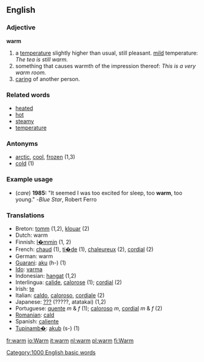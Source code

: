 ==English==
===Adjective===
'''warm'''

#a [[temperature]] slightly higher than usual, still pleasant. [[Mild|mild]] temperature: ''The tea is still warm.''
#something that causes warmth of the impression thereof: ''This is a very warm room.''
#[[care|caring]] of another person.

===Related words===
*[[heated]]
*[[hot]]
*[[steamy]]
*[[temperature]]

===Antonyms===
*[[arctic]], [[cool]], [[frozen]] (1,3)
*[[cold]] (1)

===Example usage===
* (''care'') '''1985:''' "It seemed I was too excited for sleep, too '''warm''', too young." -''Blue Star'', Robert Ferro

===Translations===
*Breton: [[tomm]] (1,2), [[klouar]] (2)
*Dutch: warm
*Finnish: [[l�mmin]] (1, 2)
*French: [[chaud]] (1), [[ti�de]] (1), [[chaleureux]] (2), [[cordial]] (2)
*German: warm
*[[Guarani]]: [[aku]] (h-) (1)
*[[Ido]]: [[varma]]
*Indonesian: [[hangat]] (1,2)
*Interlingua: [[calide]], [[calorose]] (1); [[cordial]] (2)
*Irish: [[te#Irish|te]]
*Italian: [[caldo]], [[caloroso#Italian|caloroso]], [[cordiale]] (2)
*Japanese: [[???]] (?????, atatakai) (1,2)
*Portuguese: [[quente]] ''m'' & ''f'' (1); [[caloroso#Portuguese|caloroso]] ''m'', [[cordial]] ''m'' & ''f'' (2)
*[[Romanian]]: [[cald]]
*Spanish: [[caliente]]
*[[Tupinamb�]]: [[akub]] (s-) (1)

[[Category:1000 English basic words]]

[[fr:warm]]
[[io:Warm]]
[[it:warm]]
[[nl:warm]]
[[pl:warm]]
[[fi:Warm]]
